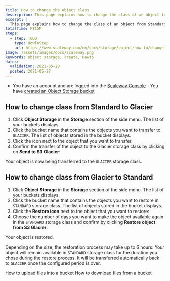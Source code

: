 ```yaml
---
title: How to change the object class
description: This page explains how to change the class of an object from Standard to Glacier and from Glacier to Standard.
excerpt: |
  This page explains how to change the class of an object from Standard to Glacier and from Glacier to Standard.
totalTime: PT15M
steps:
  - step: TODO
    type: HowToStep
    url: https://www.scaleway.com/en/docs/storage/object/how-to/change-object-classes
image: /assets/images/docs/scaleway.png
keywords: object storage, create, Howto
dates:
  validation: 2021-05-28
  posted: 2021-05-27
---
```


<Message type="requirement">

  - You have an account and are logged into the [Scaleway Console](https://console.scaleway.com)  - You have [created an Object Storage bucket](/storage/object/how-to/create-a-bucket/)

</Message>

## How to change class from Standard to Glacier

1. Click **Object Storage** in the **Storage** section of the side menu. The list of your buckets displays.
2. Click the bucket name that contains the objects you want to transfer to `GLACIER`. The list of objects stored in the bucket displays.
3. Click the <Icon name="glacier" /> icon next to the object that you want to transfer.
4. Confirm the transfer of the object to the Glacier storage class by clicking on **Send to S3 Glacier**: 
  <Lightbox src="scaleway-send-to-glacier.png" alt="" />

Your object is now being transferred to the `GLACIER` storage class.

## How to change class from Glacier to Standard

1. Click **Object Storage** in the **Storage** section of the side menu. The list of your buckets displays.
2. Click the bucket name that contains the objects you want to restore in `STANDARD` storage class. The list of objects stored in the bucket displays.
3. Click the **Restore icon** next to the object that you want to restore: 
4. Choose the number of days you want to make the object available again in the `STANDARD` storage class and confirm by clicking **Restore object from S3 Glacier**: 
  <Lightbox src="scaleway-restore-from-glacier.png" alt="" />

Your object is restored. 
<Message type="note">

Depending on the size, the restoration process may take up to 6 hours. Your object will remain available in `STANDARD` storage class for the duration you chose during the restore process. It will be transferred automatically back to `GLACIER` once the configured period is over. 

</Message>

<Navigation title="See Also">
  <PreviousButton to="/storage/object/how-to/upload-files-into-a-bucket/">How to upload files into a bucket</PreviousButton>
  <NextButton to="/storage/object/how-to/download-files-from-a-bucket/">How to download files from a bucket</NextButton>
</Navigation>